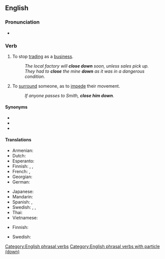 {{also|closedown}}

==English==

===Pronunciation===
* {{IPA|en|/kləʊzˈdaʊn/}}

===Verb===
{{en-verb|*}}

# {{lb|en|ambitransitive}} To stop [[trading]] as a [[business]].
#: ''The local factory will '''close down''' soon, unless sales pick up.''
#: ''They had to '''close''' the mine '''down''' as it was in a dangerous condition.''
# {{lb|en|transitive}} To [[surround]] someone, as to [[impede]] their movement.
#: ''If anyone passes to Smith, '''close him down'''.''

====Synonyms====
* {{l|en|close up}}
* {{l|en|shut down}}
* {{l|en|shut up}}

====Translations====
{{trans-top|to stop trading}}
* Armenian: {{t-needed|hy}}
* Dutch: {{t-needed|nl}}
* Esperanto: {{t-needed|eo}}
* Finnish: {{t+|fi|sulkea}}, {{t+|fi|lopettaa}}, {{t+|fi|lakkauttaa}}
* French: {{t+|fr|fermer}}, {{t|fr|faire fermer}}
* Georgian: {{t-needed|ka}}
* German: {{t|de|([[endgültig]]) [[schließen]]}}
{{trans-mid}}
* Japanese: {{t-needed|ja}}
* Mandarin: {{t-needed|cmn}}
* Spanish: {{t+|es|cerrar}}, {{t+|es|clausurar}}
* Swedish: {{t+|sv|stänga}}, {{t+|sv|slå igen}}, {{t+|sv|lägga ned}}
* Thai: {{t-needed|th}}
* Vietnamese: {{t|vi|đóng cửa}}
{{trans-bottom}}

{{trans-top|to surround}}
* Finnish: {{t+|fi|piirittää}}
{{trans-mid}}
* Swedish: {{t+|sv|blockera}}
{{trans-bottom}}

[[Category:English phrasal verbs]]
[[Category:English phrasal verbs with particle (down)]]
